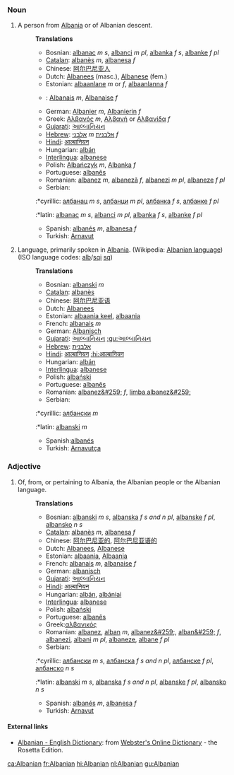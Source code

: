 ===Noun===
#A person from [[Albania]] or of Albanian descent.
#:'''Translations'''
#:*Bosnian: [[albanac]] ''m s'', [[albanci]] ''m pl'', [[albanka]] ''f s'', [[albanke]] ''f pl''
#:*[[Catalan]]: [[albanès]] ''m'', [[albanesa]] ''f''
#:*Chinese: [[阿尔巴尼亚人]]
#:*Dutch:  [[Albanees]] (masc.), [[Albanese]] (fem.)
#:*Estonian: [[albaanlane]] ''m'' or ''f'', [[albaanlanna]] ''f''
#:*{{fr}}: [[Albanais]] ''m'', [[Albanaise]] ''f''
#:*German: [[Albanier]] ''m'', [[Albanierin]] ''f''
#:*Greek: [[Αλβανός]] ''m'', [[Αλβανή]] or [[Αλβανίδα]] ''f''
#:*[[Gujarati]]: [[આલ્બાનિયન]]
#:*[[Hebrew]]: [[אלבני]] ''m'' [[אלבנית]] ''f''
#:*[[Hindi]]: [[आल्बानियन]]
#:*Hungarian: [[albán]]
#:*[[Interlingua]]: [[albanese]]
#:*Polish: [[Albańczyk]] ''m'', [[Albanka]] ''f''
#:*Portuguese: [[albanês]]
#:*Romanian: [[albanez]] ''m'', [[albanezã]] ''f'', [[albanezi]] ''m pl'', [[albaneze]] ''f pl''
#:*Serbian:
#::*cyrillic: [[албанац]] ''m s'', [[албанци]] ''m pl'', [[албанка]] ''f s'', [[албанке]] ''f pl''
#::*latin: [[albanac]] ''m s'', [[albanci]] ''m pl'', [[albanka]] ''f s'', [[albanke]] ''f pl''
#:*Spanish: [[albanés]] ''m'', [[albanesa]] ''f''
#:*Turkish: [[Arnavut]]
#Language, primarily spoken in [[Albania]]. (Wikipedia: [[w:Albanian language|Albanian language]]) (ISO language codes: [[alb]]/[[sqi]]   [[sq]])
#:'''Translations'''
#:*Bosnian: [[albanski]] ''m''
#:*[[Catalan]]: [[albanès]]
#:*Chinese: [[阿尔巴尼亚语]]
#:*Dutch: [[Albanees]]
#:*Estonian: [[albaania keel]], [[albaania]]
#:*French: [[albanais]] ''m''
#:*German: [[Albanisch]]
#:*[[Gujarati]]: [[આલ્બાનિયન]] [[:gu:આલ્બાનિયન]]
#:*[[Hebrew]]: [[אלבנית]]
#:*[[Hindi]]: [[आल्बानियन]] [[:hi:आल्बानियन]]
#:*Hungarian: [[albán]]
#:*[[Interlingua]]: [[albanese]]
#:*Polish: [[albański]]
#:*Portuguese: [[albanês]]
#:*Romanian: [[albanez&#259;]] ''f'', [[limba albanez&#259;]]
#:*Serbian:
#::*cyrillic: [[албански]] ''m''
#::*latin: [[albanski]] ''m''
#:*Spanish:[[albanés]]
#:*Turkish: [[Arnavutça]]

===Adjective===
#Of, from, or pertaining to Albania, the Albanian people or the Albanian language.
#:'''Translations'''
#:*Bosnian: [[albanski]] ''m s'', [[albanska]] ''f s and n pl'', [[albanske]] ''f pl'', [[albansko]] ''n s''
#:*[[Catalan]]: [[albanès]] ''m'', [[albanesa]] ''f''
#:*Chinese: [[阿尔巴尼亚的]], [[阿尔巴尼亚语的]]
#:*Dutch: [[Albanees]], [[Albanese]]
#:*Estonian: [[albaania]], [[Albaania]]
#:*French: [[albanais]] ''m'', [[albanaise]] ''f''
#:*German: [[albanisch]]
#:*[[Gujarati]]: [[આલ્બાનિયન]]
#:*[[Hindi]]: [[आल्बानियन]]
#:*Hungarian: [[albán]], [[albániai]]
#:*[[Interlingua]]: [[albanese]]
#:*Polish: [[albański]]
#:*Portuguese: [[albanês]]
#:*Greek:[[αλβανικός]]
#:*Romanian: [[albanez]], [[alban]] ''m'', [[albanez&#259;]], [[alban&#259;]] ''f'', [[albanezi]], [[albani]] ''m pl'', [[albaneze]], [[albane]] ''f pl''
#:*Serbian:
#::*cyrillic: [[албански]] ''m s'', [[албанска]] ''f s and n pl'', [[албанске]] ''f pl'', [[албанско]] ''n s''
#::*latin: [[albanski]] ''m s'', [[albanska]] ''f s and n pl'', [[albanske]] ''f pl'', [[albansko]] ''n s''
#:*Spanish: [[albanés]] ''m'', [[albanesa]] ''f''
#:*Turkish: [[Arnavut]]

==== External links====
*[http://www.websters-online-dictionary.org/definition/Albanian-english/ Albanian - English Dictionary]: from [http://www.websters-online-dictionary.org Webster's Online Dictionary] - the Rosetta Edition.

[[ca:Albanian]]
[[fr:Albanian]]
[[hi:Albanian]]
[[nl:Albanian]]
[[gu:Albanian]]